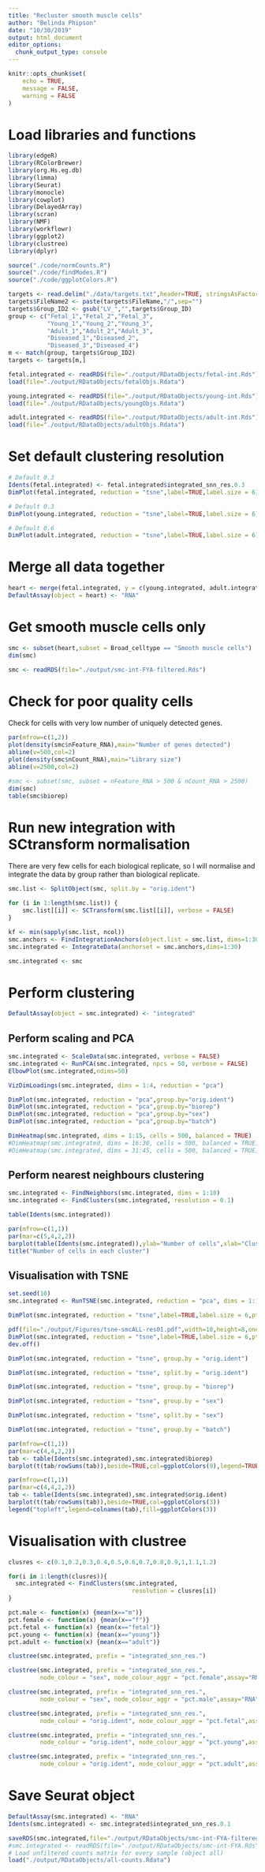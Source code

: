 ```yaml
---
title: "Recluster smooth muscle cells"
author: "Belinda Phipson"
date: "10/30/2019"
output: html_document
editor_options: 
  chunk_output_type: console
---
```


```r
knitr::opts_chunk$set(
    echo = TRUE,
    message = FALSE,
    warning = FALSE
)
```

# Load libraries and functions

```r
library(edgeR)
library(RColorBrewer)
library(org.Hs.eg.db)
library(limma)
library(Seurat)
library(monocle)
library(cowplot)
library(DelayedArray)
library(scran)
library(NMF)
library(workflowr)
library(ggplot2)
library(clustree)
library(dplyr)
```

```r
source("./code/normCounts.R")
source("./code/findModes.R")
source("./code/ggplotColors.R")
```

```r
targets <- read.delim("./data/targets.txt",header=TRUE, stringsAsFactors = FALSE)
targets$FileName2 <- paste(targets$FileName,"/",sep="")
targets$Group_ID2 <- gsub("LV_","",targets$Group_ID)
group <- c("Fetal_1","Fetal_2","Fetal_3",
           "Young_1","Young_2","Young_3",
           "Adult_1","Adult_2","Adult_3", 
           "Diseased_1","Diseased_2",
           "Diseased_3","Diseased_4")
m <- match(group, targets$Group_ID2)
targets <- targets[m,]
```

```r
fetal.integrated <- readRDS(file="./output/RDataObjects/fetal-int.Rds")
load(file="./output/RDataObjects/fetalObjs.Rdata")

young.integrated <- readRDS(file="./output/RDataObjects/young-int.Rds")
load(file="./output/RDataObjects/youngObjs.Rdata")

adult.integrated <- readRDS(file="./output/RDataObjects/adult-int.Rds")
load(file="./output/RDataObjects/adultObjs.Rdata")
```

# Set default clustering resolution

```r
# Default 0.3
Idents(fetal.integrated) <- fetal.integrated$integrated_snn_res.0.3
DimPlot(fetal.integrated, reduction = "tsne",label=TRUE,label.size = 6)+NoLegend()

# Default 0.3
DimPlot(young.integrated, reduction = "tsne",label=TRUE,label.size = 6)+NoLegend()

# Default 0.6
DimPlot(adult.integrated, reduction = "tsne",label=TRUE,label.size = 6)+NoLegend()

```

# Merge all data together

```r
heart <- merge(fetal.integrated, y = c(young.integrated, adult.integrated), project = "heart")
DefaultAssay(object = heart) <- "RNA"
```

# Get smooth muscle cells only

```r
smc <- subset(heart,subset = Broad_celltype == "Smooth muscle cells")
dim(smc)
```

```r
smc <- readRDS(file="./output/smc-int-FYA-filtered.Rds")
```


# Check for poor quality cells

Check for cells with very low number of uniquely detected genes.

```r
par(mfrow=c(1,2))
plot(density(smc$nFeature_RNA),main="Number of genes detected")
abline(v=500,col=2)
plot(density(smc$nCount_RNA),main="Library size")
abline(v=2500,col=2)

#smc <- subset(smc, subset = nFeature_RNA > 500 & nCount_RNA > 2500)
dim(smc)
table(smc$biorep)
```


# Run new integration with SCtransform normalisation

There are very few cells for each biological replicate, so I will normalise and integrate the data by group rather than biological replicate.

```r
smc.list <- SplitObject(smc, split.by = "orig.ident")
```

```r
for (i in 1:length(smc.list)) {
    smc.list[[i]] <- SCTransform(smc.list[[i]], verbose = FALSE)
}
```

```r
kf <- min(sapply(smc.list, ncol))
smc.anchors <- FindIntegrationAnchors(object.list = smc.list, dims=1:30,anchor.features = 3000,k.filter=kf)
smc.integrated <- IntegrateData(anchorset = smc.anchors,dims=1:30)
```

```r
smc.integrated <- smc
```

# Perform clustering

```r
DefaultAssay(object = smc.integrated) <- "integrated"
```

## Perform scaling and PCA

```r
smc.integrated <- ScaleData(smc.integrated, verbose = FALSE)
smc.integrated <- RunPCA(smc.integrated, npcs = 50, verbose = FALSE)
ElbowPlot(smc.integrated,ndims=50)
```

```r
VizDimLoadings(smc.integrated, dims = 1:4, reduction = "pca")
```

```r
DimPlot(smc.integrated, reduction = "pca",group.by="orig.ident")
DimPlot(smc.integrated, reduction = "pca",group.by="biorep")
DimPlot(smc.integrated, reduction = "pca",group.by="sex")
DimPlot(smc.integrated, reduction = "pca",group.by="batch")
```

```r
DimHeatmap(smc.integrated, dims = 1:15, cells = 500, balanced = TRUE)
#DimHeatmap(smc.integrated, dims = 16:30, cells = 500, balanced = TRUE)
#DimHeatmap(smc.integrated, dims = 31:45, cells = 500, balanced = TRUE)
```

## Perform nearest neighbours clustering

```r
smc.integrated <- FindNeighbors(smc.integrated, dims = 1:10)
smc.integrated <- FindClusters(smc.integrated, resolution = 0.1)
```

```r
table(Idents(smc.integrated))
```

```r
par(mfrow=c(1,1))
par(mar=c(5,4,2,2))
barplot(table(Idents(smc.integrated)),ylab="Number of cells",xlab="Clusters")
title("Number of cells in each cluster")
```


## Visualisation with TSNE

```r
set.seed(10)
smc.integrated <- RunTSNE(smc.integrated, reduction = "pca", dims = 1:10)
```


```r
DimPlot(smc.integrated, reduction = "tsne",label=TRUE,label.size = 6,pt.size = 0.5)+NoLegend()
```

```r
pdf(file="./output/Figures/tsne-smcALL-res01.pdf",width=10,height=8,onefile = FALSE)
DimPlot(smc.integrated, reduction = "tsne",label=TRUE,label.size = 6,pt.size = 0.5)+NoLegend()
dev.off()
```

```r
DimPlot(smc.integrated, reduction = "tsne", group.by = "orig.ident")
```

```r
DimPlot(smc.integrated, reduction = "tsne", split.by = "orig.ident")
```

```r
DimPlot(smc.integrated, reduction = "tsne", group.by = "biorep")
```


```r
DimPlot(smc.integrated, reduction = "tsne", group.by = "sex")
```

```r
DimPlot(smc.integrated, reduction = "tsne", split.by = "sex")
```

```r
DimPlot(smc.integrated, reduction = "tsne", group.by = "batch")
```


```r
par(mfrow=c(1,1))
par(mar=c(4,4,2,2))
tab <- table(Idents(smc.integrated),smc.integrated$biorep)
barplot(t(tab/rowSums(tab)),beside=TRUE,col=ggplotColors(9),legend=TRUE)
```

```r
par(mfrow=c(1,1))
par(mar=c(4,4,2,2))
tab <- table(Idents(smc.integrated),smc.integrated$orig.ident)
barplot(t(tab/rowSums(tab)),beside=TRUE,col=ggplotColors(3))
legend("topleft",legend=colnames(tab),fill=ggplotColors(3))
```

# Visualisation with clustree

```r
clusres <- c(0.1,0.2,0.3,0.4,0.5,0.6,0.7,0.8,0.9,1,1.1,1.2)
```
```r
for(i in 1:length(clusres)){
  smc.integrated <- FindClusters(smc.integrated, 
                                   resolution = clusres[i])
}
```

```r
pct.male <- function(x) {mean(x=="m")}
pct.female <- function(x) {mean(x=="f")}
pct.fetal <- function(x) {mean(x=="fetal")}
pct.young <- function(x) {mean(x=="young")}
pct.adult <- function(x) {mean(x=="adult")}
```

```r
clustree(smc.integrated, prefix = "integrated_snn_res.")
```

```r
clustree(smc.integrated, prefix = "integrated_snn_res.",
         node_colour = "sex", node_colour_aggr = "pct.female",assay="RNA")
```

```r
clustree(smc.integrated, prefix = "integrated_snn_res.",
         node_colour = "sex", node_colour_aggr = "pct.male",assay="RNA")
```

```r
clustree(smc.integrated, prefix = "integrated_snn_res.",
         node_colour = "orig.ident", node_colour_aggr = "pct.fetal",assay="RNA")
```

```r
clustree(smc.integrated, prefix = "integrated_snn_res.",
         node_colour = "orig.ident", node_colour_aggr = "pct.young",assay="RNA")
```

```r
clustree(smc.integrated, prefix = "integrated_snn_res.",
         node_colour = "orig.ident", node_colour_aggr = "pct.adult",assay="RNA")
```


# Save Seurat object

```r
DefaultAssay(smc.integrated) <- "RNA"
Idents(smc.integrated) <- smc.integrated$integrated_snn_res.0.1
```

```r
saveRDS(smc.integrated,file="./output/RDataObjects/smc-int-FYA-filtered.Rds")
#smc.integrated <- readRDS(file="./output/RDataObjects/smc-int-FYA.Rds")
# Load unfiltered counts matrix for every sample (object all)
load("./output/RDataObjects/all-counts.Rdata")
```
